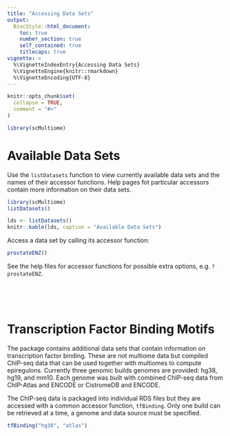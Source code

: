 ```yaml
---
title: "Accessing Data Sets"
output:
  BiocStyle::html_document:
    toc: true
    number_section: true
    self_contained: true
    titlecaps: true
vignette: >
  %\VignetteIndexEntry{Accessing Data Sets}
  %\VignetteEngine{knitr::rmarkdown}
  %\VignetteEncoding{UTF-8}
---
```


```r
knitr::opts_chunk$set(
  collapse = TRUE,
  comment = "#>"
)
```

```r
library(scMultiome)
```

# Available Data Sets

Use the `listDatasets` function to view currently available data sets and the names of their accessor functions. Help pages fot particular accessors contain more information on their data sets.
```r
library(scMultiome)
listDatasets()
```
```r
lds <- listDatasets()
knitr::kable(lds, caption = "Available Data Sets")
```

Access a data set by calling its accessor function:
```r
prostateENZ()
```


See the help files for accessor functions for possible extra options, e.g. `?prostateENZ`.



<br><br><br>

# Transcription Factor Binding Motifs

The package contains additional data sets that contain information on transcription factor binding. These are not multiome data but compiled ChIP-seq data that can be used together with multiomes to compute epiregulons. Currently three genomic builds genomes are provided: hg38, hg19, and mm10. Each genome was built with combined ChIP-seq data from ChIP-Atlas and ENCODE or CistromeDB and ENCODE.

The ChIP-seq data is packaged into individual RDS files but they are accessed with a common accessor function, `tfBinding`. Only one build can be retrieved at a time, a genome and data source must be specified.
```r
tfBinding("hg38", "atlas")
```



<br><br><br>
